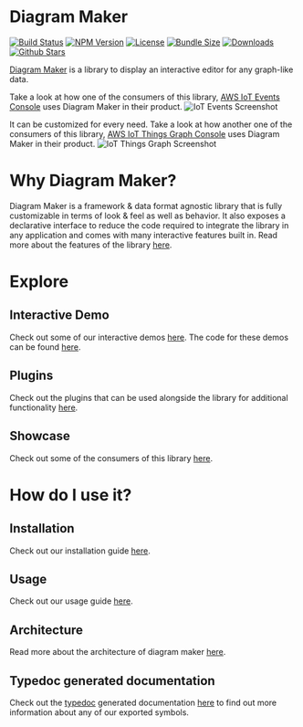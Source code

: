 

<Meta title="Docs/Introduction" />

# Diagram Maker
[![Build Status](https://travis-ci.com/awslabs/diagram-maker.svg?branch=master)](https://travis-ci.com/awslabs/diagram-maker)
[![NPM Version](https://img.shields.io/npm/v/diagram-maker)](https://npmjs.org/package/diagram-maker)
[![License](https://img.shields.io/npm/l/diagram-maker)](https://github.com/awslabs/diagram-maker/blob/master/LICENSE)
[![Bundle Size](https://img.shields.io/bundlephobia/minzip/diagram-maker)](https://bundlephobia.com/result?p=diagram-maker)
[![Downloads](https://img.shields.io/npm/dw/diagram-maker)](https://npmjs.org/package/diagram-maker)
[![Github Stars](https://img.shields.io/github/stars/awslabs/diagram-maker?style=social)](https://github.com/awslabs/diagram-maker)

[Diagram Maker](https://github.com/awslabs/diagram-maker) is a library to display an interactive editor for any graph-like data.

Take a look at how one of the consumers of this library, [AWS IoT Events Console](https://console.aws.amazon.com/iotevents/home?region=us-east-1#/create/detectormodel) uses Diagram Maker in their product.
<img src={iotEventsScreenshot} alt="IoT Events Screenshot" />

It can be customized for every need. Take a look at how another one of the consumers of this library, [AWS IoT Things Graph Console](https://console.aws.amazon.com/thingsgraph/home?region=us-east-1#/flows/create) uses Diagram Maker in their product.
<img src={iotThingsGraphScreenshot} alt="IoT Things Graph Screenshot" />

# Why Diagram Maker?
Diagram Maker is a framework & data format agnostic library that is fully customizable in terms of look & feel as well as behavior. It also exposes a declarative interface to reduce the code required to integrate the library in any application and comes with many interactive features built in. Read more about the features of the library [here](?path=/story/docs-features--page).

# Explore

## Interactive Demo
Check out some of our interactive demos [here](?path=/story/docs-explore-demos--page). The code for these demos can be found [here](https://github.com/awslabs/diagram-maker/tree/master/integ).

## Plugins
Check out the plugins that can be used alongside the library for additional functionality [here](?path=/story/docs-plugins-introduction--page).

## Showcase
Check out some of the consumers of this library [here](?path=/story/docs-explore-showcase--page).

# How do I use it?

## Installation
Check out our installation guide [here](?path=/story/docs-getting-started-installation--page).

## Usage
Check out our usage guide [here](?path=/story/docs-usage-initialization--page).

## Architecture
Read more about the architecture of diagram maker [here](?path=/story/docs-usage-architecture--page).

## Typedoc generated documentation
Check out the [typedoc](http://typedoc.org/) generated documentation <a href="typedoc/modules.html" target="_blank">here</a> to find out more information about any of our exported symbols.
